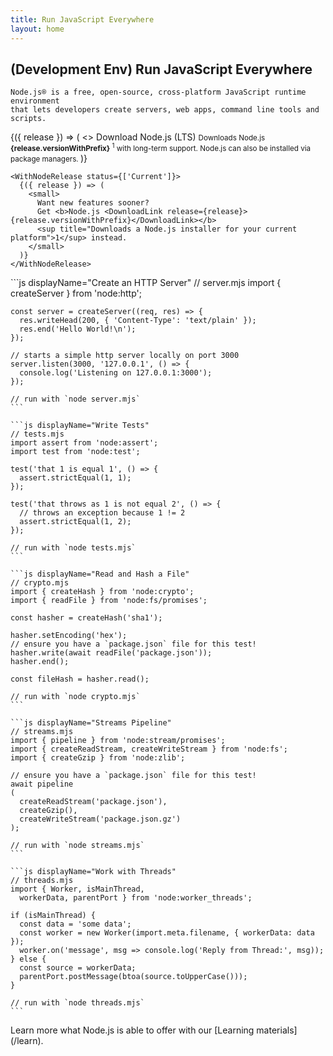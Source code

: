 ```yaml
---
title: Run JavaScript Everywhere
layout: home
---
```


<section>
  <WithBadge section="index" />

  <div>
    <h1 className="special">(Development Env) Run JavaScript Everywhere</h1>

    Node.js® is a free, open-source, cross-platform JavaScript runtime environment
    that lets developers create servers, web apps, command line tools and scripts.

  </div>

  <div>
    <WithNodeRelease status={['LTS']}>
      {({ release }) => (
        <>
          <DownloadButton release={release}>Download Node.js (LTS)</DownloadButton>
          <small>
            Downloads Node.js <b>{release.versionWithPrefix}</b>
            <sup title="Downloads a Node.js installer for your current platform">1</sup> with long-term support.
            Node.js can also be installed via <Link href="/download/package-manager">package managers</Link>.
          </small>
        </>
      )}
    </WithNodeRelease>

    <WithNodeRelease status={['Current']}>
      {({ release }) => (
        <small>
          Want new features sooner?
          Get <b>Node.js <DownloadLink release={release}>{release.versionWithPrefix}</DownloadLink></b>
          <sup title="Downloads a Node.js installer for your current platform">1</sup> instead.
        </small>
      )}
    </WithNodeRelease>

  </div>
</section>

<section>
  <div>
    ```js displayName="Create an HTTP Server"
    // server.mjs
    import { createServer } from 'node:http';

    const server = createServer((req, res) => {
      res.writeHead(200, { 'Content-Type': 'text/plain' });
      res.end('Hello World!\n');
    });

    // starts a simple http server locally on port 3000
    server.listen(3000, '127.0.0.1', () => {
      console.log('Listening on 127.0.0.1:3000');
    });

    // run with `node server.mjs`
    ```

    ```js displayName="Write Tests"
    // tests.mjs
    import assert from 'node:assert';
    import test from 'node:test';

    test('that 1 is equal 1', () => {
      assert.strictEqual(1, 1);
    });

    test('that throws as 1 is not equal 2', () => {
      // throws an exception because 1 != 2
      assert.strictEqual(1, 2);
    });

    // run with `node tests.mjs`
    ```

    ```js displayName="Read and Hash a File"
    // crypto.mjs
    import { createHash } from 'node:crypto';
    import { readFile } from 'node:fs/promises';

    const hasher = createHash('sha1');

    hasher.setEncoding('hex');
    // ensure you have a `package.json` file for this test!
    hasher.write(await readFile('package.json'));
    hasher.end();

    const fileHash = hasher.read();

    // run with `node crypto.mjs`
    ```

    ```js displayName="Streams Pipeline"
    // streams.mjs
    import { pipeline } from 'node:stream/promises';
    import { createReadStream, createWriteStream } from 'node:fs';
    import { createGzip } from 'node:zlib';

    // ensure you have a `package.json` file for this test!
    await pipeline
    (
      createReadStream('package.json'),
      createGzip(),
      createWriteStream('package.json.gz')
    );

    // run with `node streams.mjs`
    ```

    ```js displayName="Work with Threads"
    // threads.mjs
    import { Worker, isMainThread,
      workerData, parentPort } from 'node:worker_threads';

    if (isMainThread) {
      const data = 'some data';
      const worker = new Worker(import.meta.filename, { workerData: data });
      worker.on('message', msg => console.log('Reply from Thread:', msg));
    } else {
      const source = workerData;
      parentPort.postMessage(btoa(source.toUpperCase()));
    }

    // run with `node threads.mjs`
    ```

  </div>
  Learn more what Node.js is able to offer with our [Learning materials](/learn).
</section>

